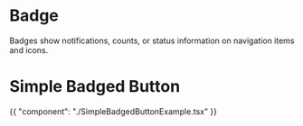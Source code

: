 # Badge

Badges show notifications, counts, or status information on navigation items and
icons.

# Simple Badged Button

{{ "component": "./SimpleBadgedButtonExample.tsx" }}
